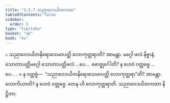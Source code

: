 ```yaml
---
title: "3.5.7 သညာဝေဒယိတကထာ"
tableOfContents: false
sidebar:
  order: 9
type: "tipitaka"
basket: "ab"
book: "kv"
---
```



<DynamicBreadcrumb />

<Division number="728" book="kv">

<Paragraph number="2314" book="kv">
๐ သညာဝေဒယိတနိရောဓသမာပတ္တိ လောကုတ္တရာတိ? အာမန္တာ. မဂ္ဂေါ ဖလံ နိဗ္ဗာနံ, သောတာပတ္တိမဂ္ဂေါ သောတာပတ္တိဖလံ …ပေ…  ဗောဇ္ဈင်္ဂေါတိ? န ဟေဝံ ဝတ္တဗ္ဗေ …ပေ… .
</Paragraph>

</Division>
<Division number="729" book="kv">

<Paragraph number="2315" book="kv">
× န ဝတ္တဗ္ဗံ—  “သညာဝေဒယိတနိရောဓသမာပတ္တိ လောကုတ္တရာ”တိ? အာမန္တာ. လောကိယာတိ? န ဟေဝံ ဝတ္တဗ္ဗေ. တေန ဟိ လောကုတ္တရာတိ.

</Paragraph>
</Division>

<Paragraph number="2316" type="center" book="kv">
သညာဝေဒယိတကထာ နိဋ္ဌိတာ.
</Paragraph>